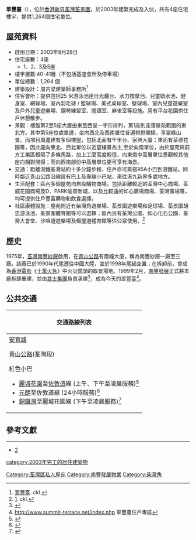 {{Infobox_housinghk 
| name = Summit Terrace <br> 翠豐臺
| logo = 
| photo = Summit Terrace (full view).jpg
| phototitle =翠豐臺，左起分別為5座、3座、2座及1座
| address = {{HKG}}[[新界|新界]][[荃灣|荃灣]]安育路1-2號
| lot = 荃灣市地段第382號
| developer = [[南豐發展|南豐發展]]
| use = 私人住宅
| blocknumber = 4座
| floornumber = 40-41層	
| yearofcompletion = 2003年
| facilities = 六星級豪華會所、停車場
| former = 南豐紗廠有限公司廠房 
| website = {{url|http://www.summit-terrace.net}}
}}
'''翠豐臺'''（{{lang-en|Summit Terrace}}），位於[[香港|香港]][[新界|新界]][[荃灣|荃灣]][[荃景圍|荃景圍]]，於2003年建築完成及入伙，共有4座住宅樓宇，提供1,264個住宅單位。

==屋苑資料==
*啟用日期：2003年8月28日
*住宅座數：4座
**1、2、3及5座
*樓宇層數:40-41層（不包括基座會所及停車場）
*單位總數：1,264 個
*建築設計：周古梁建築師事務所<ref>[http://www.ckl.com.hk/hk/typology/project/10000045/summit-terrace-on-yuk-road-tsuen-wan 翠豐臺 ]. ckl. </ref>
*住客會所：提供包括25 米游泳池連日光曬台、水力按摩池、兒童嬉水池、健身室、網球場、室內羽毛球 / 籃球場、美式桌球室、壁球場、室內兒童遊樂室及戶外兒童遊樂場、鋼琴練習室、閱讀室、麻雀室等設施。另有平台花園供住戶休憩散步。
*景觀：樓盤第2至5座大廈由東至西呈一字形排列，第1座則座落屋苑範圍的東北方。其中第5座位處單邊，坐向西北及西南單位普遍視野開揚，享翠綠山景。而項目周邊建有多個樓盤，包括北面有千里台、家興大廈；東面有荃德花園等，因此座向東北、西北單位以近望樓景為主,至於向南單位，由於屋苑與前方工業區相隔了多條馬路，加上工廈高度較低，向東南中高層單位景觀較其他座向相對開揚；而向西南部份中高層單位更可享有海景。
*交通：距離港鐵荃灣站約十多分鐘步程，住戶亦可乘搭95A小巴到港鐵站。同時鄰近青山公路沿線設有巴士及專線小巴站，來往港九新界多處地方。
*生活配套：區內多個屋苑均自設購物商場，包括距離較近的荃灣中心商場、荃威花園商場及D．PARK愉景新城，以及比較遠的如心廣場商場、荃灣廣場等，均可提供住戶豐富購物和飲食選擇。
*社區康體設施：屋苑附近有柴灣角遊樂場、荃景圍遊樂場和足球場、荃景圍胡忠游泳池、荃景圍體育館等可以選擇；區內另有荃灣公園、如心化石公園、荃灣大會堂、沙咀道遊樂場及楊屋道體育館等供公眾使用。<ref>[https://www.richitt.com/%E7%BF%A0%E8%B1%90%E8%87%BA-summitterrace/]. ckl. </ref>

==歷史==
1975年，[[荃灣|荃灣]][[南豐紗廠|南豐紗廠]]啟用，在[[青山公路|青山公路]]有兩幢大廈，稱為南豐紗廠一廠至三廠。該廠已於1990年代尾遷往中國大陸，並於1998年尾起空置；在拆卸前，曾成為[[香港電影|香港電影]]《[[十萬火急_(香港電影)|十萬火急]]》中火災鏡頭的取景場地。1999年2月，[[南豐發展|南豐發展]]正式將本廠拆卸重建，並由[[其士集團|其士集團]]負責承建<ref>{{cite web |url=http://www.chevalier.com/tc_chi/contentpage.asp?id=1182 |title=存档副本 |accessdate=2009-11-13 |deadurl=yes |archiveurl=https://web.archive.org/web/20081220044003/http://www.chevalier.com/tc_chi/contentpage.asp?id=1182 |archivedate=2008-12-20 }}</ref>，成為今天的翠豐臺<ref>http://www.summit-terrace.net/index.php 翠豐臺住戶專區</ref>。

==公共交通==
{| class="mw-collapsible mw-collapsed wikitable" style="background:white; margin: 0 auto; width: auto;" 
! 交通路線列表
|-
|
;[[安育路|安育路]]
{{新界專線小巴簡單列表|95A}}

;[[青山公路|青山公路]](荃灣段)
{{九龍新界巴士簡單列表|34|34M|40|48X|53|57M|58M|58P|59A|59M|60M|61M|66M|67M|68A|68M|69M|69P|234A|234B|234C|234D|234P|234X|251M|259E|260C|265M|269A|269P|269M|868|N260|N269}}
{{大嶼山巴士簡單列表|A38}}
{{過海隧道巴士簡單列表|934}}
{{新界專線小巴簡單列表|49S|95A|96|96A|96B|96C|96M|96S|302}}
;紅色小巴
*[[麗城花園|麗城花園]]至[[佐敦道|佐敦道]]線 (上午、下午至凌晨服務)<ref>{{Cite web |url=http://www.16seats.net/chi/rmb/r_kn34.html |title=佐敦道白加士街　—　荃灣麗城花園 |accessdate=2016-10-02 |archive-date=2016-09-22 |archive-url=https://web.archive.org/web/20160922233419/http://www.16seats.net/chi/rmb/r_kn34.html |dead-url=no }}</ref>
*[[元朗|元朗]]至佐敦道線 (24小時服務)<ref>{{Cite web |url=http://www.16seats.net/chi/rmb/r_kn68.html |title=佐敦道白加士街　—　屯門及元朗 |access-date=2016-10-02 |archive-url=https://web.archive.org/web/20170128123953/http://www.16seats.net/chi/rmb/r_kn68.html |archive-date=2017-01-28 |dead-url=yes }}</ref>
*[[銅鑼灣|銅鑼灣]]至麗城花園線 (下午至凌晨服務)<ref>{{Cite web |url=http://www.16seats.net/chi/rmb/r_hn34.html |title=銅鑼灣糖街　＞　荃灣麗城花園 |accessdate=2016-10-02 |archive-date=2017-01-15 |archive-url=https://web.archive.org/web/20170115041653/http://www.16seats.net/chi/rmb/r_hn34.html |dead-url=no }}</ref>
|}

==參考文獻==
{{reflist|17em}}{{noteFoot}}
----
*[https://web.archive.org/web/20100324152304/http://www.summit-terrace.com/]

{{南豐集團}}
[[category:2003年完工的居住建築物|category:2003年完工的居住建築物]]
[[Category:荃灣區私人屋苑|Category:荃灣區私人屋苑]]
[[Category:南豐發展物業|Category:南豐發展物業]]
[[Category:柴灣角|Category:柴灣角]]
